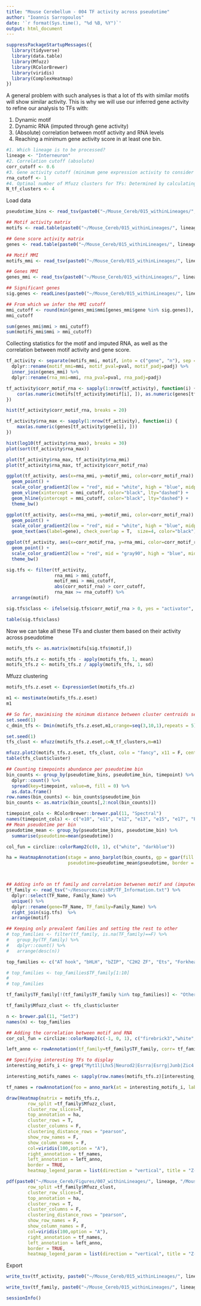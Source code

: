 ```yaml
---
title: "Mouse Cerebellum - 004 TF activity across pseudotime"
author: "Ioannis Sarropoulos"
date: '`r format(Sys.time(), "%d %B, %Y")`'
output: html_document
---
```


```r
suppressPackageStartupMessages({
  library(tidyverse)
  library(data.table)
  library(Mfuzz)
  library(RColorBrewer)
  library(viridis)
  library(ComplexHeatmap)
})
```

A general problem with such analyses is that a lot of tfs with similar motifs will show similar activity.
This is why we will use our inferred gene activity to refine our analysis to TFs with:

1. Dynamic motif
2. Dynamic RNA (imputed through gene activity)
3. (Absolute) correlation between motif activity and RNA levels
4. Reaching a minimum gene activity score in at least one bin.

```r
#1. Which lineage is to be processed?
lineage <- "Interneuron"
#2. Correlation cutoff (absolute)
corr_cutoff <- 0.6
#3. Gene activity cutoff (minimum gene expression activity to consider TF active)
rna_cutoff <- 1
#4. Optimal number of Mfuzz clusters for TFs: Determined by calculating distance between cluster centroids, visual observation of trajectories, and GO enrichment of each cluster.
N_tf_clusters <- 4
```

Load data

```r
pseudotime_bins <- read_tsv(paste0("~/Mouse_Cereb/015_withinLineages/", lineage, "/Mouse_within", lineage, "_pseudotime_stats.txt"))

## Motif activity matrix
motifs <- read.table(paste0("~/Mouse_Cereb/015_withinLineages/", lineage, "/Mouse_within", lineage, "_lineage_pseudotime_bins_chromVar_deviations_pseudobulk.txt"), header = T, sep = "\t", stringsAsFactors = F)

## Gene score activity matrix
genes <- read.table(paste0("~/Mouse_Cereb/015_withinLineages/", lineage, "/Mouse_within", lineage, "_lineage_pseudotime_bins_geneScoresScaled_pseudobulk.txt"), header = T, sep = "\t", stringsAsFactors = F)

## Motif MMI
motifs_mmi <- read_tsv(paste0("~/Mouse_Cereb/015_withinLineages/", lineage, "/Mouse_within", lineage, "_lineage_motifs_pseudotime_MMI.txt"))

## Genes MMI
genes_mmi <- read_tsv(paste0("~/Mouse_Cereb/015_withinLineages/", lineage, "/Mouse_within", lineage, "_lineage_genes_pseudotime_MMI.txt"))

## Significant genes
sig.genes <- readLines(paste0("~/Mouse_Cereb/015_withinLineages/", lineage, "/Mouse_within", lineage, "_lineage_genes_pseudotime_MMI_significant.txt"))

## From which we infer the MMI cutoff
mmi_cutoff <- round(min(genes_mmi$mmi[genes_mmi$gene %in% sig.genes]), digits = 3)
mmi_cutoff

sum(genes_mmi$mmi > mmi_cutoff)
sum(motifs_mmi$mmi > mmi_cutoff)
```

Collecting statistics for the motif and imputed RNA, as well as the correlation between motif activity and gene score.

```r
tf_activity <- separate(motifs_mmi, motif, into = c("gene", "n"), sep = "-",remove = F) %>%
  dplyr::rename(motif_mmi=mmi, motif_pval=pval, motif_padj=padj) %>%
  inner_join(genes_mmi) %>%
  dplyr::rename(rna_mmi=mmi, rna_pval=pval, rna_padj=padj)

tf_activity$corr_motif_rna <- sapply(1:nrow(tf_activity), function(i) {
    cor(as.numeric(motifs[tf_activity$motif[i], ]), as.numeric(genes[tf_activity$gene[i], ]))
})

hist(tf_activity$corr_motif_rna, breaks = 20)
```

```r
tf_activity$rna_max <- sapply(1:nrow(tf_activity), function(i) {
    max(as.numeric(genes[tf_activity$gene[i], ]))
})

hist(log10(tf_activity$rna_max), breaks = 30)
plot(sort(tf_activity$rna_max))
```

```r
plot(tf_activity$rna_max, tf_activity$rna_mmi)
plot(tf_activity$rna_max, tf_activity$corr_motif_rna)
```

```r
ggplot(tf_activity, aes(x=rna_mmi, y=motif_mmi, color=corr_motif_rna)) +
  geom_point() +
  scale_color_gradient2(low = "red", mid = "white", high = "blue", midpoint = 0) +
  geom_vline(xintercept = mmi_cutoff, color="black", lty="dashed") +
  geom_hline(yintercept = mmi_cutoff, color="black", lty="dashed") +
  theme_bw()

ggplot(tf_activity, aes(x=rna_mmi, y=motif_mmi, color=corr_motif_rna)) +
  geom_point() +
  scale_color_gradient2(low = "red", mid = "white", high = "blue", midpoint = 0) +
  geom_text(aes(label=gene), check_overlap = T,  size=4, color="black")

ggplot(tf_activity, aes(x=corr_motif_rna, y=rna_mmi, color=corr_motif_rna, size=rna_max)) +
  geom_point() +
  scale_color_gradient2(low = "red", mid = "gray90", high = "blue", midpoint = 0)+
  theme_bw()
```

```r
sig.tfs <- filter(tf_activity,
                  rna_mmi > mmi_cutoff,
                  motif_mmi > mmi_cutoff, 
                  abs(corr_motif_rna) > corr_cutoff,
                  rna_max >= rna_cutoff) %>%
  arrange(motif)

sig.tfs$class <- ifelse(sig.tfs$corr_motif_rna > 0, yes = "activator", no = "repressor")

table(sig.tfs$class)
```

Now we can take all these TFs and cluster them based on their activity across pseudotime

```r
motifs_tfs <- as.matrix(motifs[sig.tfs$motif,])

motifs_tfs.z <- motifs_tfs - apply(motifs_tfs, 1, mean)
motifs_tfs.z <- motifs_tfs.z / apply(motifs_tfs, 1, sd)
```

Mfuzz clustering

```r
motifs_tfs.z.eset <- ExpressionSet(motifs_tfs.z)

m1 <- mestimate(motifs_tfs.z.eset)
m1

## So far, maximising the minimum distance between cluster centroids seems to be the best way to optimise the number of clusters.
set.seed(1)
c_dmin_tfs <- Dmin(motifs_tfs.z.eset,m1,crange=seq(3,10,1),repeats = 5)

set.seed(1)
tfs_clust <- mfuzz(motifs_tfs.z.eset,c=N_tf_clusters,m=m1)

mfuzz.plot2(motifs_tfs.z.eset, tfs_clust, colo = "fancy", x11 = F, centre = T, mfrow = c(2,3))
table(tfs_clust$cluster)
```


```r
## Counting timepoints abundance per pseudotime bin
bin_counts <- group_by(pseudotime_bins, pseudotime_bin, timepoint) %>%
  dplyr::count() %>%
  spread(key=timepoint, value=n, fill = 0) %>%
  as.data.frame()
row.names(bin_counts) <- bin_counts$pseudotime_bin
bin_counts <- as.matrix(bin_counts[,2:ncol(bin_counts)])

timepoint_cols <- RColorBrewer::brewer.pal(11, "Spectral")
names(timepoint_cols) <- c("e10", "e11", "e12", "e13", "e15", "e17", "P0", "P04", "P07", "P14", "P63")
## Mean pseudotime per bin
pseudotime_mean <- group_by(pseudotime_bins, pseudotime_bin) %>%
  summarise(pseudotime=mean(pseudotime))

col_fun = circlize::colorRamp2(c(0, 1), c("white", "darkblue"))

ha = HeatmapAnnotation(stage = anno_barplot(bin_counts, gp = gpar(fill = timepoint_cols[colnames(bin_counts)], lwd=0),bar_width = 1, height = unit(1, "cm")),
                       pseudotime=pseudotime_mean$pseudotime, border = TRUE, col=list(pseudotime=col_fun), show_legend = F)



## Adding info on tf family and correlation betwenen motif and (imputed rna)
tf_family <- read_tsv("~/Resources/cisBP/TF_Information.txt") %>%
  dplyr::select(TF_Name, Family_Name) %>%
  unique() %>%
  dplyr::rename(gene=TF_Name, TF_family=Family_Name) %>%
  right_join(sig.tfs)  %>%
  arrange(motif)

## Keeping only prevalent families and setting the rest to other
# top_families <- filter(tf_family, is.na(TF_family)==F) %>%
#   group_by(TF_family) %>%
#   dplyr::count() %>%
#   arrange(desc(n))

top_families <- c("AT hook", "bHLH", "bZIP", "C2H2 ZF", "Ets", "Forkhead", "Homeodomain", "Homeodomain,POU", "Nuclear receptor", "Sox", "Other")

# top_families <- top_families$TF_family[1:10]
# 
# top_families

tf_family$TF_family[!(tf_family$TF_family %in% top_families)] <- "Other"

tf_family$Mfuzz_clust <- tfs_clust$cluster

n <- brewer.pal(11, "Set3")
names(n) <- top_families

## Adding the correlation between motif and RNA
cor_col_fun = circlize::colorRamp2(c(-1, 0, 1), c("firebrick3","white", "deepskyblue3"))

left_anno <- rowAnnotation(tf_family=tf_family$TF_family, corr= tf_family$corr_motif_rna, col=list(tf_family=n, corr=cor_col_fun), border=T, annotation_legend_param = list(direction = "vertical"))

## Specifying interesting TFs to display
interesting_motifs_i <- grep("Myt1l|Lhx5|Neurod2|Esrra|Esrrg|Junb|Zic4|Zic5|Zeb1|Rora|Mef2c|Sox2-|Nhlh1|Neurod6|Id3",row.names(motifs_tfs.z))

interesting_motifs_names <- sapply(row.names(motifs_tfs.z)[interesting_motifs_i], function(x) str_split(x, "-", simplify = T)[1])

tf_names = rowAnnotation(foo = anno_mark(at = interesting_motifs_i, labels = interesting_motifs_names), annotation_legend_param = list(direction = "vertical",nrow = 1, labels_gp = gpar(fontsize = 0.1), padding = unit(10, "mm")))

draw(Heatmap(matrix = motifs_tfs.z,
        row_split =tf_family$Mfuzz_clust,
        cluster_row_slices=T,
        top_annotation = ha,
        cluster_rows = T,
        cluster_columns = F,
        clustering_distance_rows = "pearson",
        show_row_names = F,
        show_column_names = F,
        col=viridis(100,option = "A"),
        right_annotation = tf_names,
        left_annotation = left_anno,
        border = TRUE,
        heatmap_legend_param = list(direction = "vertical", title = "Z-score motif")), heatmap_legend_side = "right")

pdf(paste0("~/Mouse_Cereb/Figures/007_withinLineages/", lineage, "/Mouse_within", lineage, "_pseudotime_TFs_Mfuzz_heatmap.pdf"), width = 8, height = 8, useDingbats = F);draw(Heatmap(matrix = motifs_tfs.z,
        row_split =tf_family$Mfuzz_clust,
        cluster_row_slices=T,
        top_annotation = ha,
        cluster_rows = T,
        cluster_columns = F,
        clustering_distance_rows = "pearson",
        show_row_names = F,
        show_column_names = F,
        col=viridis(100,option = "A"),
        right_annotation = tf_names,
        left_annotation = left_anno,
        border = TRUE,
        heatmap_legend_param = list(direction = "vertical", title = "Z-score motif")), heatmap_legend_side = "right");dev.off()
```

Export

```r
write_tsv(tf_activity, paste0("~/Mouse_Cereb/015_withinLineages/", lineage, "/Mouse_within", lineage, "_TF_motif_and_RNA_inPseudotime.txt"))

write_tsv(tf_family, paste0("~/Mouse_Cereb/015_withinLineages/", lineage, "/Mouse_within", lineage, "_TF_motif_and_RNA_inPseudotime_significantTFs.txt"))
```


```r
sessionInfo()
```

